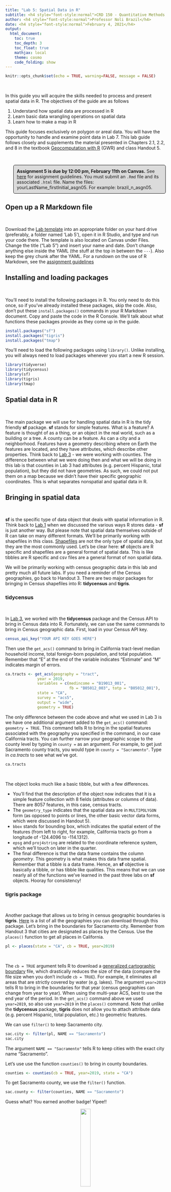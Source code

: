 ```yaml
---
title: "Lab 5: Spatial Data in R"
subtitle: <h4 style="font-style:normal">CRD 150 - Quantitative Methods in Community Research</h4>
author: <h4 style="font-style:normal">Professor Noli Brazil</h4>
date: <h4 style="font-style:normal">February 4, 2021</h4>
output: 
  html_document:
    toc: true
    toc_depth: 3
    toc_float: true
    mathjax: local
    theme: cosmo
    code_folding: show
---
```




<style>
p.comment {
background-color: #DBDBDB;
padding: 10px;
border: 1px solid black;
margin-left: 25px;
border-radius: 5px;
font-style: normal;
}

.figure {
   margin-top: 20px;
   margin-bottom: 20px;
}

h1.title {
  font-weight: bold;
  font-family: Arial;  
}

h2.title {
  font-family: Arial;  
}

</style>


<style type="text/css">
#TOC {
  font-size: 13px;
  font-family: Arial;
}
</style>



```r
knitr::opts_chunk$set(echo = TRUE, warning=FALSE, message = FALSE)
```

<br>

In this guide you will acquire the skills needed to process and present spatial data in R.  The objectives of the guide are as follows 


1. Understand how spatial data are processed in R
2. Learn basic data wrangling operations on spatial data
3. Learn how to make a map in R

This guide focuses exclusively on polygon or areal data.  You will have the opportunity to handle and examine point data in Lab 7. This lab guide follows closely and supplements the material presented in Chapters 2.1, 2.2, and 8 in the textbook [Geocomputation with R](https://geocompr.robinlovelace.net/) (GWR) and class Handout 5.

<br>

<p class="comment">**Assignment 5 is due by 12:00 pm, February 11th on Canvas.**  See [here](https://crd150.github.io/hw_guidelines.html) for assignment guidelines.  You must submit an `.Rmd` file and its associated `.html` file. Name the files: yourLastName_firstInitial_asgn05. For example: brazil_n_asgn05.</p>


<div style="margin-bottom:25px;">
</div>
## **Open up a R Markdown file**
\

Download the [Lab template](https://raw.githubusercontent.com/crd150/data/master/labtemplate.Rmd) into an appropriate folder on your hard drive (preferably, a folder named 'Lab 5'), open it in R Studio, and type and run your code there. The template is also located on Canvas under Files.  Change the title ("Lab 5") and insert your name and date. Don't change anything else inside the YAML (the stuff at the top in between the `---`).  Also keep the grey chunk after the YAML. For a rundown on the use of R Markdown, see the [assignment guidelines](https://crd150.github.io/hw_guidelines.html)

<div style="margin-bottom:25px;">
</div>
## **Installing and loading packages**
\

You’ll need to install the following packages in R. You only need to do this once, so if you’ve already installed these packages, skip the code. Also, don’t put these `install.packages()` commands in your R Markdown document. Copy and paste the code in the R Console. We’ll talk about what functions these packages provide as they come up in the guide.

```r
install.packages("sf")
install.packages("tigris")
install.packages("tmap")
```

You’ll need to load the following packages using `library()`. Unlike installing, you will always need to load packages whenever you start a new R session. 

```r
library(tidyverse)
library(tidycensus)
library(sf)
library(tigris)
library(tmap)
```

<div style="margin-bottom:25px;">
</div>
## **Spatial data in R**
\

The main package we will use for handling spatial data in R is the tidy friendly **sf** package.  **sf** stands for simple features.  What is a feature? A feature is thought of as a thing, or an object in the real world, such as a building or a tree.  A county can be a feature. As can a city and a neighborhood.  Features have a geometry describing where on Earth the features are located, and they have attributes, which describe other properties. Think back to [Lab 3](https://crd150.github.io/lab3.html) - we were working with counties.  The difference between what we were doing then and what we will be doing in this lab is that counties in Lab 3 had attributes (e.g. percent Hispanic, total population), but they did not have geometries. As such, we could not put them on a map because we didn't have their specific geographic coordinates. This is what separates nonspatial and spatial data in R.  

<div style="margin-bottom:25px;">
</div>
## **Bringing in spatial data**
\

**sf** is the specific type of data object that deals with spatial information in R. Think back to [Lab 1](https://crd150.github.io/lab1.html#R_Data_Structures) when we discussed the various ways R stores data - **sf** is just another way.  But please note that spatial data themselves outside of R can take on many different formats. We'll be primarily working with shapefiles in this class.  [Shapefiles](https://en.wikipedia.org/wiki/Shapefile) are not the only type of spatial data, but they are the most commonly used. Let's be clear here: **sf** objects are R specific and shapefiles are a general format of spatial data.  This is like tibbles are R specific and csv files are a general format of non spatial data. 

We will be primarily working with census geographic data in this lab and pretty much all future labs. If you need a reminder of the Census geographies, go back to Handout 3. There are two major packages for bringing in Census shapefiles into R: **tidycensus** and **tigris**.  

<div style="margin-bottom:25px;">
</div>
### **tidycensus**
\

In [Lab 3](https://crd150.github.io/lab3.html#Using_the_Census_API), we worked with the **tidycensus** package and the Census API to bring in Census data into R.  Fortunately, we can use the same commands to bring in Census geographic data.  First, load in your Census API key.

```r
census_api_key("YOUR API KEY GOES HERE")
```

Then use the `get_acs()` command to bring in California tract-level median household income, total foreign-born population, and total population.  Remember that "E" at the end of the variable indicates "Estimate" and "M" indicates margin of errors.

```r
ca.tracts <- get_acs(geography = "tract", 
              year = 2019,
              variables = c(medincome = "B19013_001", 
                            fb = "B05012_003", totp = "B05012_001"), 
              state = "CA",
              survey = "acs5",
              output = "wide",
              geometry = TRUE)
```

The only difference between the code above and what we used in Lab 3 is we have one additional argument added to the `get_acs()` command: `geometry = TRUE`.  This command tells R to bring in the spatial features associated with the geography you specified in the command, in our case California tracts. You can further narrow your geographic scope to the county level by typing in `county =` as an argument.  For example, to get just Sacramento county tracts, you would type in `county = "Sacramento"`. Type in *ca.tracts* to see what we've got.

```r
ca.tracts
```

<br>

The object looks much like a basic tibble, but with a few differences.  

* You'll find that the description of the object now indicates that it is a simple feature collection with 8 fields (attributes or columns of data).  There are 8057 features, in this case, census tracts.
* The `geometry_type` indicates that the spatial data are in `MULTIPOLYGON` form (as opposed to points or lines, the other basic vector data forms, which were discussed in Handout 5).  
* `bbox` stands for bounding box, which indicates the spatial extent of the features (from left to right, for example, California tracts go from a longitude of -124.4096 to -114.1312).  
* `epsg` and `proj4string` are related to the coordinate reference system, which we'll touch on later in the quarter.  
* The final difference is that the data frame contains the column *geometry*.  This geometry is what makes this data frame spatial. Remember that a tibble is a data frame. Hence, an **sf** objective is basically a tibble, or has tibble like qualities.  This means that we can use nearly all of the functions we've learned in the past three labs on **sf** objects. Hooray for consistency!

<div style="margin-bottom:25px;">
</div> 
### **tigris package**
\

Another package that allows us to bring in census geographic boundaries is **tigris**.  [Here](https://github.com/walkerke/tigris/blob/master/README.md) is a list of all the geographies you can download through this package.  Let's bring in the boundaries for Sacramento city.  Remember from Handout 3 that cities are designated as places by the Census. Use the `places()` function to get all places in California.

```r
pl <- places(state = "CA", cb = TRUE, year=2019)
```

<br>

The `cb = TRUE`  argument tells R to download a [generalized cartographic boundary](https://www.census.gov/programs-surveys/geography/technical-documentation/naming-convention/cartographic-boundary-file.html) file, which drastically reduces the size of the data (compare the file size when you don't include `cb = TRUE`).  For example, it eliminates all areas that are strictly covered by water (e.g. lakes).   The argument `year=2019` tells R to bring in the boundaries for that year (census geographies can change from year to year). When using the multi-year ACS, best to use the end year of the period. In the `get_acs()` command above we used `year=2019`, so also use `year=2019` in the `places()` command.  Note that unlike the **tidycensus** package, **tigris** does not allow you to attach attribute data (e.g. percent Hispanic, total population, etc.) to geometric features.

We can use `filter()` to keep Sacramento city.

```r
sac.city <- filter(pl, NAME == "Sacramento")
sac.city
```

The argument `NAME == "Sacramento"` tells R to keep cities with the exact city name "Sacramento". 

Let's use use the function `counties()` to bring in county boundaries. 

```r
counties <- counties(cb = TRUE, year=2019, state = "CA")
```

To get Sacramento county, we use the `filter()` function. 

```r
sac.county <- filter(counties, NAME == "Sacramento")
```

Guess what? You earned another badge! Yipee!!


<center>
![](/Users/noli/Documents/UCD/teaching/CRD150/Lab/crd150.github.io/tigris_sticker.png){ width=25% }

</center>

<div style="margin-bottom:25px;">
</div> 
### **Reading from your hard drive**
\

Directly reading spatial files using an API is great, but doesn't exist for many spatial data sources. You'll often have to download a spatial data set, save it onto your hard drive and read it into R.  The function for reading spatial files from your hard drive as **sf** objects is `st_read()`.

Let's bring in a shapefile I created that contains median housing values for census tracts in Sacramento county.  I zipped up the file and uploaded it onto Github. Make sure your current working directory is pointed to the appropriate folder on your hard drive (use `setwd()`). Use the following code to download and unzip the file. 

```r
download.file(url = "https://raw.githubusercontent.com/crd150/data/master/SacramentoCountyTracts.zip", destfile = "SacramentoCountyTracts.zip")
unzip(zipfile = "SacramentoCountyTracts.zip")
```

<br>

Don't worry if you don't understand these commands - they are more for you to simply copy and paste so that you can download files that I zipped up and uploaded onto Github.  You can look at the help documentation for each function if you are curious.

You should see the *SacramentoCountyTracts* files in your current working directory (type in `getwd()` to find where these files reside on your hard drive). Note that the shapefile is actually not a single file but is represented by multiple files, specifically four files named *SacramentoCountyTracts* with shp, dbf, prj, and shx extensions.  These files are all connected to one another, so don't manually alter these files.  Moreover, if you want to remove a shapefile from your hard drive, delete all the associated files not just one.

Bring in this Sacramento County tract shapefile using the function `st_read()`.  You'll need to add the *.shp* extension so that the function knows it's reading in a shapefile.

```r
sac.county.tracts <- st_read("SacramentoCountyTracts.shp", stringsAsFactors = FALSE)
```

The argument `stringsAsFactors = FALSE` tells R to keep any variables that look like a character as a character and not a [factor](https://r4ds.had.co.nz/factors.html), which we won't use much, if at all, in this class.


<div style="margin-bottom:25px;">
</div>
## **Data Wrangling**
\

There is a lot of stuff [behind the curtain](https://r-spatial.github.io/sf/articles/sf1.html) of how R handles spatial data as simple features, but the main takeaway is that **sf** objects are data frames.  This means you can use many of the functions we've learned in the past couple labs to manipulate **sf** objects, and this includes our best buddy the pipe `%>%` operator.  For example, let's do the following data wrangling tasks on *ca.tracts*.

1. Drop the margins of errors
2. Rename the variables
3. Calculate percent foreign born

We do all of this in one line of continuous code using the pipe operator `%>%`

```r
ca.tracts <- ca.tracts %>%
            select(-medincomeM, -fbM, -totpM) %>%
            rename(medincome = medincomeE, fb = fbE, totp = totpE) %>%
            mutate(pfb = fb/totp)
```

Notice that we've already used all of the functions above for nonspatial data wrangling. 
Another important operation is to join attribute data to an **sf** object.  For example, let's say you wanted to add tract level percent race/ethnicity, which is located in a csv file I've uploaded on GitHub

```r
ca.race <- read_csv("https://raw.githubusercontent.com/crd150/data/master/californiatractsrace.csv")
```

Remember, were dealing with data frames here, so we can use `left_join()`, which we covered in [Lab 3](https://crd150.github.io/lab3.html#Joining_tables), to join the non spatial data frame *ca.race* to the spatial data frame *sac.county.tracts*.

```r
sac.county.tracts <- sac.county.tracts %>%
  left_join(ca.race, by = "GEOID")
sac.county.tracts
```  

The main takeaway: **sf** objects are data frames, so you can use many of the functions you've learned in the past couple of labs on these objects.  


<div style="margin-bottom:25px;">
</div>
## **Saving shapefiles**
\

To save an **sf** object to a file, use the function `st_write()` and specify at least two arguments, the **sf** object you want to save and a file name in quotes with the file extension. You'll also need to specify `delete_layer = TRUE` which overwrites the existing file if it already exists in your current working directory.  Make sure you've set your directory to the folder you want your file to be saved in.  Type in `getwd()` to see your current directory and use `setwd()` to set the directory.

Let's save *sac.county.tracts* as a shapefile named *saccountytractslab5.shp*.  

```r
st_write(sac.county.tracts, "saccountytractslab5.shp", delete_layer = TRUE)
```

Check your current working directory to see if the file *saccountytractslab5.shp* was saved.

You can save your **sf** object in a number of different data formats other than `shp`.  We won't be concerned too much with these other formats in this class, but you can see a list of them [here](https://www.gdal.org/ogr_formats.html).


<div style="margin-bottom:25px;">
</div>
## **Mapping in R**
\

Now that you've got your spatial data in and wrangled, the next natural step is to map something. There are several functions in R that can be used for mapping.  We won't go through all of them, but GWR outlines in Table 8.1 the range of mapping packages available in R.  The package we'll rely on in this class for mapping is **tmap**.

<div style="margin-bottom:25px;">
</div>
### **tmap**
\

The foundation function for mapping in **tmap** is `tm_shape()`.  You then build on `tm_shape()` by adding one or more elements, all taking on the form of `tm_`.  Let's make a choropleth map of median housing values. 

```r
tm_shape(sac.county.tracts) +
  tm_polygons(col = "medhval", style = "quantile")
```

You first put the dataset *sac.county.tracts* inside `tm_shape()`. Because you are plotting polygons, you use `tm_polygons()` next. The argument `col = "medhval"` tells R to shade the tracts by the variable *medhval*.  **tmap** allows users to specify the classification style with the `style` argument. The argument `style = "quantile"` tells R to break up the shading into quantiles, or equal groups of 5. Seven of the most useful classification styles are described in the bullet points below (taken from GWR):

* `style = pretty`, the default setting, rounds breaks into whole numbers where possible and spaces them evenly
* `style = equal` divides input values into bins of equal range, and is appropriate for variables with a uniform distribution (not recommended for variables with a skewed distribution as the resulting map may end-up having little color diversity)
* `style = quantile` ensures the same number of observations fall into each category (with the potential down side that bin ranges can vary widely)
* `style = jenks` identifies groups of similar values in the data and maximizes the differences between categories
* `style = cont` (and `order`) present a large number of colors over continuous color field, and are particularly suited for continuous rasters (order can help visualize skewed distributions)
* `style = sd` divides the values by standard deviations above and below the mean.
* `style = cat` was designed to represent categorical values and assures that each category receives a unique color

What does the `equal` classification scheme provide us?

```r
tm_shape(sac.county.tracts) +
  tm_polygons(col = "medhval", style = "equal")
```

We can see the visual difference between maps using `quantile` and `equal`. The importance of choosing the appropriate classification scheme is discussed in Handout 5.

Don't like the yellow/brown color scheme? We can change the color scheme using the argument `palette =` within `tm_polygons()`. The argument `palette =` defines the color ranges associated with the bins as determined by the `style` argument.  Below we use the color scheme "Reds" using `style = "quantile"`.

```r
tm_shape(sac.county.tracts) +
  tm_polygons(col = "medhval", style = "quantile",palette = "Reds") 
```

See Ch. 8.2.4 in GWR for a fuller discussion on color and other schemes you can specify.

The tract borders make it difficult to see the changes in color, specifically in downtown Sacramento (middle of the map) where there are a lot of smaller tracts.  We can make the borders transparent using the `border.alpha` argument.

```r
tm_shape(sac.county.tracts, unit = "mi") +
  tm_polygons(col = "medhval", style = "quantile",palette = "Reds", 
              border.alpha = 0)
```
              
We set `border.alpha` to 0 to indicate totally transparent. This eliminates the border colors between tracts.

<div style="margin-bottom:25px;">
</div>
### **Scale bar and arrow**
\

We need to add the other key map elements described in Handout 5. Here is where we start adding layout functions after `tm_polygons()` using the `+` operator.  First, the scale bar, which you can add using the function `tm_scale_bar()`

```r
tm_shape(sac.county.tracts, unit = "mi") +
  tm_polygons(col = "medhval", style = "quantile",palette = "Reds", border.alpha = 0) +
  tm_scale_bar(breaks = c(0, 5, 10), text.size  = 0.75, position = c("center", "bottom")) 
```

The argument `breaks` within `tm_scale_bar()` tells R the distances to break up and end the bar.  Make sure you use reasonable break points - the Sacramento county area is not, for example, 200 miles wide, so you should not use `c(0,100,200)` (try it and see what happens. You won't like it). Note that the scale is in miles (were in America!).  The default is in kilometers (the rest of the world!), but you can specify the units within `tm_shape()` using the argument `unit`.  Here, we used `unit = "mi"` to designate distance in the scale bar measured in miles.  The `position =` argument locates the scale bar on the bottom center of the map. The argument `text.size  =` controls the size of the scale bar.  We decrease the size  by 25%.

<br>

The next element is the north arrow, which we can add using the function `tm_compass()`.  You can control for the type, size and location of the arrow within this function.  We place a 4-star arrow on the top left of the map.

```r
tm_shape(sac.county.tracts, unit = "mi") +
  tm_polygons(col = "medhval", style = "quantile",palette = "Reds", border.alpha = 0) +
  tm_scale_bar(breaks = c(0, 5, 10), text.size  = 0.75, position = c("center", "bottom"))  +
  tm_compass(type = "4star", position = c("left", "top")) 
```

<div style="margin-bottom:25px;">
</div>
### **Legend**
\

There are many options to change the formatting of the legend. Often, the automatic title for the legend is not intuitive, since it is simply the variable name (in our case, *medhval*). This can be customized by setting the `title` argument in `tm_polygons()`.  Let's change the legend title to "Housing values"

```r
tm_shape(sac.county.tracts, unit = "mi") +
  tm_polygons(col = "medhval", style = "quantile",palette = "Reds", border.alpha = 0,
              title = "Housing values") +
  tm_scale_bar(breaks = c(0, 5, 10), text.size  = 0.75, position = c("center", "bottom"))  +
  tm_compass(type = "4star", position = c("left", "top")) 
```

Another important aspect of the legend is its positioning. This is handled through the `tm_layout()` function. The `legend.position` argument in the `tm_layout()` function takes a vector of two string variables that determine both the horizontal position (“left”, “right”, or “center”) and the vertical position (“top”, “bottom”, or “center”).  The default is "right" and "bottom".  But, we can change it to, say, top right.

```r
tm_shape(sac.county.tracts, unit = "mi") +
  tm_polygons(col = "medhval", style = "quantile",palette = "Reds", border.alpha = 0,
              title = "Housing values") +
  tm_scale_bar(breaks = c(0, 5, 10), text.size  = 0.75, position = c("center", "bottom"))  +
  tm_compass(type = "4star", position = c("left", "top"))  +
    tm_layout(legend.position = c("right", "top"))
```

Yuck.  We can leave it at the bottom right. Or there is also the option to position the legend outside the frame of the map. This is accomplished by setting `legend.outside` to TRUE (the default is FALSE) in `tm_layout()`.  We also shift the scale bar to the bottom right corner. 

```r
tm_shape(sac.county.tracts, unit = "mi") +
  tm_polygons(col = "medhval", style = "quantile",palette = "Reds", border.alpha = 0,
              title = "Housing values") +
  tm_scale_bar(breaks = c(0, 5, 10), text.size  = 0.75, position = c("right", "bottom"))  +
  tm_compass(type = "4star", position = c("left", "top"))  +
    tm_layout(legend.outside = TRUE)
```

<div style="margin-bottom:25px;">
</div>
### **Map layout**
\

We can make the map *prettier* by changing a variety of layout settings within the function `tm_layout()`.  Check the help documentation for `tm_layout()` to see the complete list of settings.  Also see examples in Ch. 8.2.5 in GWR.  Let's change a few things to our map using `tm_layout()`.

```r
sac.map <- tm_shape(sac.county.tracts, unit = "mi") +
  tm_polygons(col = "medhval", style = "quantile",palette = "Reds", border.alpha = 0,
              title = "Housing values") +
  tm_scale_bar(breaks = c(0, 5, 10), text.size  = 0.75, position = c("right", "bottom"))  +
  tm_compass(type = "4star", position = c("left", "top")) + 
  tm_layout(main.title = "2015-19 Median Housing Values in Sacramento County", main.title.size = 0.95, frame = FALSE, legend.outside = TRUE)
  
sac.map
```

We did a few things within the `tm_layout()` function

* We added a title using the argument `main.title`
* We made sure the title fits inside the map using `main.title.size`
* We eliminated the frame around the map using the argument `frame = FALSE`

Also notice that we stored the map into an object called *sac.map*.  R is an object-oriented language, so *everything* you *make* in R are objects that can be stored for future manipulation.  This includes maps.  You should see *sac.map* in your Environment window. By storing the map, you can access it anytime during your current R session.

Check the full list of `tm_` elements [here](https://www.rdocumentation.org/packages/tmap/versions/2.0/topics/tmap-element).


<div style="margin-bottom:25px;">
</div>    
### **Saving maps**
\

You can save your maps a couple of ways.

1. On the plotting screen where the map is shown, click on *Export* and save it as either an image or pdf file.
2. Use the function `tmap_save()`

For option 2, we can save the map object *sac.map* as such

```r
tmap_save(sac.map, "saccountyhval.png")
```

Specify the **tmap** object and a filename with an extension. It supports `pdf`, `eps`, `svg`, `wmf`, `png`, `jpg`, `bmp` and `tiff`.  The default is `png`.  Also make sure you've set your directory to the folder that you want your map to be saved in.  

<div style="margin-bottom:25px;">
</div>
### **Interactive maps**
\

So far we've created static maps. That is, maps that don't "move".  But, we're all likely used to Google or Bing maps - maps that we can move around and zoom into.  You can make interactive maps in R using the package **tmap**.  

To make your **tmap** object interactive, use the function `tmap_mode()`. Type in "view" inside this function.

```r
tmap_mode("view")
```

Now that the interactive mode has been ‘turned on’, all maps produced with `tm_shape()` will launch. Let's view our saved *sac.map* interactively.

```r
sac.map
```

Click on ![](/Users/noli/Documents/UCD/teaching/CRD150/Lab/crd150.github.io/zoom.png) above the map and a larger window should open up. 

Besides interactivity, another important benefit of `tmap_mode()` is that it provides a basemap, which was discussed in Handout 5.  The function of a basemap is to provide background detail necessary to orient the location of the map.  In the static maps we produced earlier, Sacramento county was sort of floating in white space.  As you can see in the interactive map above we've added geographic context to the surrounding area. 

The default basemap in `tmap_mode()` is CartoDB.Positron.  You can change the basemap through the `tm_basemap()` function.  For example, let's change the basemap to an [OpenStreetMap](https://www.openstreetmap.org/).

```r
sac.map + tm_basemap("OpenStreetMap")
```

For a complete list of basemaps with previews, see [here](http://leaflet-extras.github.io/leaflet-providers/preview/).  There are a lot of cool ones, so please test them out.

You can save your interactive map using the same methods described for static maps. To switch back to plotting mode (noninteractive), type in 

```r
tmap_mode("plot")
```

You've completed your introduction to **sf**. Whew! Badge? Yes, please, you earned it!  Time to [celebrate](https://www.youtube.com/watch?v=3GwjfUFyY6M)!

<center>
![](/Users/noli/Documents/UCD/teaching/CRD150/Lab/crd150.github.io/sf.gif){ width=25% }

</center>




<div style="margin-bottom:25px;">
</div>
## **Assignment 5**
\

Download and open the [Assignment 5 R Markdown Script](https://raw.githubusercontent.com/crd150/data/master/yourLastName_firstInitial_asgn05.Rmd). The script can also be found on Canvas (Files - Week 5 - Assignment). Any response requiring a data analysis task  must be supported by code you generate to produce your result. Just examining your various objects in the “Environment” section of R Studio is insufficient—you must use scripted commands. Submit the `Rmd` and its knitted `html` files on Canvas.

<br>

1. We are in the midst of a global health crisis marked by profound human suffering. Analyzing the demographic, health and job characteristics of communities reveals that some places are disproportionately affected by this suffering. Communities with no or unstable internet access are at a disadvantage given that employment, medical care (telemedicine), education and other important services are primarily conducted online at home. Let's visually examine the association between internet access and race/ethnicity in  Sacramento county census tracts.

a. Using the Census API, bring in 2015-2019 total, non-Hispanic white, non-Hispanic black, non-Hispanic Asian, and Hispanic populations for census tracts in Sacramento county.  Check Lab 3 for the appropriate variable IDs. Make sure to bring in spatial data by using `geometry = TRUE`. Calculate the percent Asian, white, black and Hispanic variables. (2 points)
b. Bring into R the 2015-2019 percent of households without a broadband, cable, Fiber Optic, or DSL internet connection for Sacramento county census tracts from PolicyMap (from the PolicyMap site, click on Health, Computer and Internet Access under the COVID-19 banner, Without High Speed Internet Access, and No Cable, Fiber Optic or DSL). Make sure to clean the data. (2 points)
c. Merge the percent of households without a broadband, cable, Fiber Optic, or DSL internet connection to the **sf** census tracts object you created in (a). (1 point)
d. Create maps of percent non-Hispanic black, non-Hispanic white, non-Hispanic Asian, and Hispanic using quantile breaks.  (12 points)
e. Create a map of the percent of households without a broadband, cable, Fiber Optic, or DSL internet connection using quantile breaks. (3 points)


***


<a rel="license" href="http://creativecommons.org/licenses/by-nc/4.0/"><img alt="Creative Commons License" style="border-width:0" src="https://i.creativecommons.org/l/by-nc/4.0/88x31.png" /></a><br />This work is licensed under a <a rel="license" href="http://creativecommons.org/licenses/by-nc/4.0/">Creative Commons Attribution-NonCommercial 4.0 International License</a>.


Website created and maintained by [Noli Brazil](https://nbrazil.faculty.ucdavis.edu/)